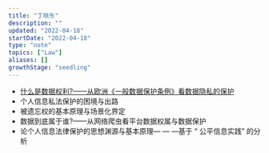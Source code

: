 ```yaml
---
title: "丁晓东"
description: ""
updated: "2022-04-18"
startDate: "2022-04-18"
type: "note"
topics: ["Law"]
aliases: []
growthStage: "seedling"
---
```


- [什么是数据权利?——从欧洲《一般数据保护条例》看数据隐私的保护](shen-me-shi-shu-ju-quan-li)
- 个人信息私法保护的困境与出路
- 被遗忘权的基本原理与场景化界定
- 数据到底属于谁?——从网络爬虫看平台数据权属与数据保护
- 论个人信息法律保护的思想渊源与基本原理— — —基于 “ 公平信息实践” 的分析